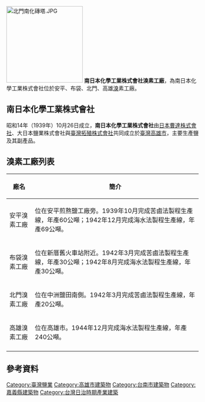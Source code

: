 {{Onesource|time=2015-08-15T16:32:52+00:00}}
{{Expand|time=2015-08-15T16:32:52+00:00}}

[[File:北門南化磚塔.JPG|200px]]
'''南日本化學工業株式會社溴素工廠'''，為南日本化學工業株式會社位於安平、布袋、北門、高雄[[溴|溴]]素工廠。{{r|鹽}}

== 南日本化學工業株式會社 ==
昭和14年（1939年）10月26日成立，'''南日本化學工業株式會社'''由[[日本曹達株式會社|日本曹達株式會社]]、大日本鹽業株式會社與[[臺灣拓殖株式會社|臺灣拓殖株式會社]]共同成立於[[臺灣|臺灣]][[高雄市|高雄市]]，主要生產鹽及其副產品。

== 溴素工廠列表 ==
{|class=wikitable
|-
!廠名!!簡介
|-
|安平溴素工廠||位在安平煎熬鹽工廠旁。1939年10月完成苦鹵法製程生產線，年產60公噸；1942年12月完成海水法製程生產線，年產69公噸。{{r|鹽}}
|-
|布袋溴素工廠||位在新厝舊火車站附近。1942年3月完成苦鹵法製程生產線，年產30公噸；1942年8月完成海水法製程生產線，年產30公噸。{{r|鹽}}
|-
|北門溴素工廠||位在中洲鹽田南側。1942年3月完成苦鹵法製程生產線，年產20公噸。{{r|鹽}}
|-
|高雄溴素工廠||位在高雄市。1944年12月完成海水法製程生產線，年產240公噸。{{r|鹽}}
|-
|}

== 參考資料 ==
{{reflist|2|refs=
<ref name="鹽">{{cite book|author=張復明、方俊育 |title=《台灣的鹽業》 |publisher=遠足文化 |location=台北縣新店市 |isbn=978-986-6731-20-4 |page=120、121頁|date=2008年11月}}</ref>
}}

{{臺灣鹽業}}

[[Category:臺灣鹽業|Category:臺灣鹽業]]
[[Category:高雄市建築物|Category:高雄市建築物]]
[[Category:台南市建築物|Category:台南市建築物]]
[[Category:嘉義縣建築物|Category:嘉義縣建築物]]
[[Category:台灣日治時期產業建築|Category:台灣日治時期產業建築]]